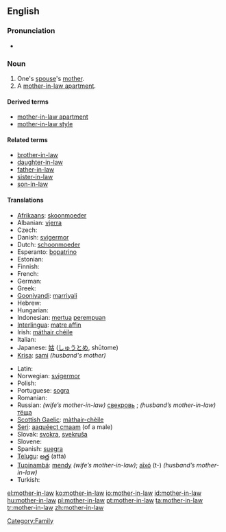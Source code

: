 ==English==

===Pronunciation===
* {{audio|en-us-mother-in-law.ogg|Audio (US)}}

===Noun===
{{wikipedia}}
{{en-noun|sg=[[mother]]-[[in-law]]|pl=mothers-in-law}}

# One's [[spouse]]'s [[mother]].
# A [[mother-in-law apartment]].

====Derived terms====
* [[mother-in-law apartment]]
* [[mother-in-law style]]

====Related terms====
* [[brother-in-law]]
* [[daughter-in-law]]
* [[father-in-law]]
* [[sister-in-law]]
* [[son-in-law]]

====Translations====
{{trans-top|spouse's mother}}
* [[Afrikaans]]: [[skoonmoeder]]
* Albanian: [[vjerra]] {{f}}
* Czech: {{t-|cs|tchyně|f}}
* Danish: [[svigermor]]
* Dutch: [[schoonmoeder]] {{f}}
* Esperanto: [[bopatrino]] {{f}}
* Estonian: {{t+|et|ämm}}
* Finnish: {{t+|fi|anoppi}}
* French: {{t+|fr|belle-mère|f}}
* German: {{t+|de|Schwiegermutter|f}}
* Greek: {{t+|el|πεθερά|f|sc=Grek}}
* [[Gooniyandi]]: [[marriyali]]
* Hebrew: {{t-|he|חמות|f|alt=חָמוֹת|tr=khamót|sc=Hebr}}
* Hungarian: {{t+|hu|anyós}}
* Indonesian: [[mertua]] [[perempuan]]
* [[Interlingua]]: [[matre affin]]
* Irish: [[máthair chéile]]
* Italian: {{t+|it|suocera|f}}
* Japanese: [[姑]] ([[しゅうとめ]], shūtome)
* [[Krisa]]: [[sami]] ''(husband's mother)''
{{trans-mid}}
* Latin: {{t-|la|socrus|f}}
* Norwegian: [[svigermor]] {{f}}
* Polish: {{t+|pl|teściowa|f}}
* Portuguese: [[sogra]] {{f}}
* Romanian: {{t-|ro|soacră|f}}
* Russian: ''(wife’s mother-in-law)'' [[свекровь]] {{f}}; ''(husband’s mother-in-law)'' [[тёща]] {{f}}
* [[Scottish Gaelic]]: [[màthair-chèile]]
* [[Seri]]: [[aaquéect cmaam]] (of a male)
* Slovak: [[svokra]], [[svekruša]] {{f}}
* Slovene: {{t+|sl|tašča|f}}
* Spanish: [[suegra]] {{f}}
* [[Telugu]]: [[అత్త]] (atta)
* [[Tupinambá]]: [[mendy]] ''(wife’s mother-in-law)''; [[aîxó]] (t-) ''(husband’s mother-in-law)''
* Turkish: {{t+|tr|kaynana}}
{{trans-bottom}}

[[Category:Family]]

[[el:mother-in-law]]
[[ko:mother-in-law]]
[[io:mother-in-law]]
[[id:mother-in-law]]
[[hu:mother-in-law]]
[[pl:mother-in-law]]
[[pt:mother-in-law]]
[[ta:mother-in-law]]
[[tr:mother-in-law]]
[[zh:mother-in-law]]